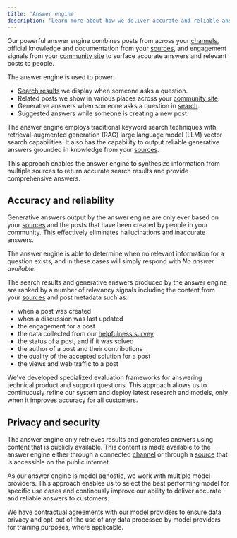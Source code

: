 ```yaml
---
title: 'Answer engine'
description: 'Learn more about how we deliver accurate and reliable answers'
---
```


Our powerful answer engine combines posts from across your [channels](/channels), official knowledge and documentation from your [sources](/sources), and engagement signals from your [community site](/community-site) to surface accurate answers and relevant posts to people.

The answer engine is used to power:
- [Search results](/search) we display when someone asks a question.
- Related posts we show in various places across your [community site](/community-site).
- Generative answers when someone asks a question in [search](/search).
- Suggested answers while someone is creating a new post.

The answer engine employs traditional keyword search techniques with retrieval-augmented generation (RAG) large language model (LLM) vector search capabilities. It also has the capability to output reliable generative answers grounded in knowledge from your [sources](/sources).

This approach enables the answer engine to synthesize information from multiple sources to return accurate search results and provide comprehensive answers.

## Accuracy and reliability

Generative answers output by the answer engine are only ever based on your [sources](/sources) and the posts that have been created by people in your community. This effectively eliminates hallucinations and inaccurate answers.

The answer engine is able to determine when no relevant information for a question exists, and in these cases will simply respond with _No answer available_.

The search results and generative answers produced by the answer engine are ranked by a number of relevancy signals including the content from your [sources](/sources) and post metadata such as:
- when a post was created
- when a discussion was last updated
- the engagement for a post
- the data collected from our [helpfulness survey](/helpfulness-survey)
- the status of a post, and if it was solved
- the author of a post and their contributions
- the quality of the accepted solution for a post
- the views and web traffic to a post

We've developed specialized evaluation frameworks for answering technical product  and support questions. This approach allows us to continuously refine our system and deploy latest research and models, only when it improves accuracy for all customers.

## Privacy and security

The answer engine only retrieves results and generates answers using content that is publicly available. This content is made available to the answer engine either through a connected [channel](/channels) or through a [source](/source) that is accessible on the public internet.

As our answer engine is model agnostic, we work with multiple model providers. This approach enables us to select the best performing model for specific use cases and continously improve our ability to deliver accurate and reliable answers to customers.

We have contractual agreements with our model providers to ensure data privacy and opt-out of the use of any data processed by model providers for training purposes, where applicable.